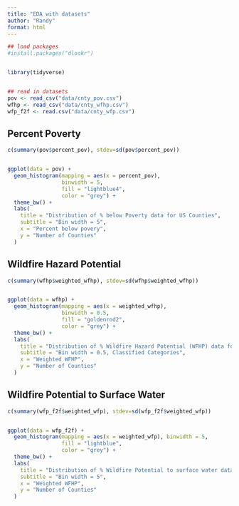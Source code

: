 ```yaml
---
title: "EDA with datasets"
author: "Randy"
format: html
---
```



```r
## load packages
#install.packages("dlookr")


library(tidyverse)


## read in datasets
pov <- read_csv("data/cnty_pov.csv")
wfhp <- read_csv("data/cnty_wfhp.csv")
wfp_f2f <- read.csv("data/cnty_wfp.csv")


```


## Percent Poverty


```r

c(summary(pov$percent_pov), stdev=sd(pov$percent_pov)) 


ggplot(data = pov) +
  geom_histogram(mapping = aes(x = percent_pov), 
                 binwidth = 5,
                 fill = "lightblue4",
                 color = "grey") +
  theme_bw() +
  labs(
    title = "Distribution of % below Poverty data for US Counties",
    subtitle = "Bin width = 5",
    x = "Percent below povery",
    y = "Number of Counties"
  )

```


## Wildfire Hazard Potential


```r

c(summary(wfhp$weighted_wfhp), stdev=sd(wfhp$weighted_wfhp)) 


ggplot(data = wfhp) +
  geom_histogram(mapping = aes(x = weighted_wfhp), 
                 binwidth = 0.5,
                 fill = "goldenrod2",
                 color = "grey") +
  theme_bw() +
  labs(
    title = "Distribution of % Wildfire Hazard Potential (WFHP) data for US Counties",
    subtitle = "Bin width = 0.5, Classified Categories",
    x = "Weighted WFHP",
    y = "Number of Counties"
  )

```


## Wildfire Potential to Surface Water


```r

c(summary(wfp_f2f$weighted_wfp), stdev=sd(wfp_f2f$weighted_wfp)) 


ggplot(data = wfp_f2f) +
  geom_histogram(mapping = aes(x = weighted_wfp), binwidth = 5,
                 fill = "lightblue",
                 color = "grey") +
  theme_bw() +
  labs(
    title = "Distribution of % Wildfire Potential to surface water data for US Counties",
    subtitle = "Bin width = 5",
    x = "Weighted WFHP",
    y = "Number of Counties"
  )


```

